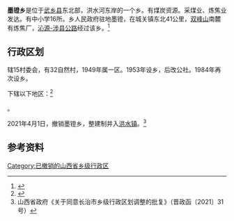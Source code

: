 {{中国乡级行政区
| 行政区全称 = 墨镫乡
| 上级行政区 = [[山西省|山西省]][[长治市|长治市]][[武乡县|武乡县]]
| 行政区类别 = [[乡|乡]]
| LowerDivisions = 15个行政村
| 行政区划代码 = 
| 总面积 = 54平方公里
| 户籍人口 = 1万左右
| 常住人口 = 
| 行政区划 = 
| 官方网站 =
| 邮政编码 =
| 毗邻行政区 =
|14/04/29/200/000}}
'''墨镫乡'''是位于[[武乡县|武乡县]]东北部，洪水河东岸的一个乡。有煤炭资源。采煤业、炼焦业发达。有中小学16所。乡人民政府驻地墨镫，在城关镇东北41公里，[[双峰山|双峰山]]南麓有炼焦厂，[[沁源-涉县公路|沁源-涉县公路]]经过该乡。<REF>{{cite book|title=1987年山西经济年鉴|year=1987|page=321|publisher=山西人民出版社}}</ref>

== 行政区划 ==
辖15村委会，有32自然村，1949年属一区。1953年设乡，后改公社。1984年再次设乡。

{{PAGENAMEBASE}}下辖以下地区：<ref>{{PRC admin/ref sgc|14/04/29/200}}</ref>

{{PRC admin/children|14/04/29/200/000}}。

2021年4月1日，撤销墨镫乡，整建制并入[[洪水镇_(武乡县)|洪水镇]]。<ref>山西省政府《关于同意长治市乡级行政区划调整的批复》（晋政函〔2021〕31号）</ref>

== 参考资料 ==
{{reflist}}

{{PRC admin/navcat|14/04/29/200/000}}

[[Category:已撤销的山西省乡级行政区|Category:已撤销的山西省乡级行政区]]